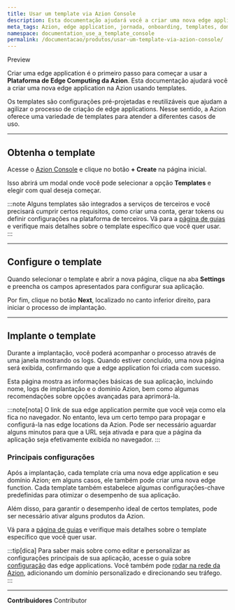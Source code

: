 ```yaml
---
title: Usar um template via Azion Console
description: Esta documentação ajudará você a criar uma nova edge application na Azion usando templates.
meta_tags: Azion, edge application, jornada, onboarding, templates, domínios, tráfego
namespace: documentation_use_a_template_console
permalink: /documentacao/produtos/usar-um-template-via-azion-console/
---
```



<Tag severity="primary" client:only="vue">
Preview
</Tag>

Criar uma edge application é o primeiro passo para começar a usar a **Plataforma de Edge Computing da Azion**. Esta documentação ajudará você a criar uma nova edge application na Azion usando templates.

Os templates são configurações pré-projetadas e reutilizáveis que ajudam a agilizar o processo de criação de edge applications. Nesse sentido, a Azion oferece uma variedade de templates para atender a diferentes casos de uso.

<LinkButton outlined link="/pt-br/documentacao/produtos/marketplace/templates/" label="saiba mais sobre templates" variant="secondary" /> 

---

## Obtenha o template

Acesse o [Azion Console](https://console.azion.com/) e clique no botão **+ Create** na página inicial.

Isso abrirá um modal onde você pode selecionar a opção **Templates** e elegir com qual deseja começar.

:::note
Alguns templates são integrados a serviços de terceiros e você precisará cumprir certos requisitos, como criar uma conta, gerar tokens ou definir configurações na plataforma de terceiros. Vá para a [página de guias](/pt-br/documentacao/produtos/guias/#azion-templates) e verifique mais detalhes sobre o template específico que você quer usar.
:::

---

## Configure o template

Quando selecionar o template e abrir a nova página, clique na aba **Settings** e preencha os campos apresentados para configurar sua aplicação.

Por fim, clique no botão **Next**, localizado no canto inferior direito, para iniciar o processo de implantação.

---

## Implante o template

Durante a implantação, você poderá acompanhar o processo através de uma janela mostrando os logs. Quando estiver concluído, uma nova página será exibida, confirmando que a edge application foi criada com sucesso.

Esta página mostra as informações básicas de sua aplicação, incluindo nome, logs de implantação e o domínio Azion, bem como algumas recomendações sobre opções avançadas para aprimorá-la.

:::note[nota]
O link de sua edge application permite que você veja como ela fica no navegador. No entanto, leva um certo tempo para propagar e configurá-la nas edge locations da Azion. Pode ser necessário aguardar alguns minutos para que a URL seja ativada e para que a página da aplicação seja efetivamente exibida no navegador.
:::

### Principais configurações

Após a implantação, cada template cria uma nova edge application e seu domínio Azion; em alguns casos, ele também pode criar uma nova edge function. Cada template também estabelece algumas configurações-chave predefinidas para otimizar o desempenho de sua aplicação.

Além disso, para garantir o desempenho ideal de certos templates, pode ser necessário ativar alguns produtos da Azion.

Vá para a [página de guias](/pt-br/documentacao/produtos/guias/#azion-templates) e verifique mais detalhes sobre o template específico que você quer usar.

:::tip[dica]
Para saber mais sobre como editar e personalizar as configurações principais de sua aplicação, acesse o guia sobre [configuração](/pt-br/documentacao/produtos/guias/build/definir-configuracoes-principais/) das edge applications. Você também pode [rodar na rede da Azion](/pt-br/documentacao/produtos/ative-em-producao/), adicionando um domínio personalizado e direcionando seu tráfego.
:::



---


**Contribuidores** <ContributorList>Contributor</ContributorList>
